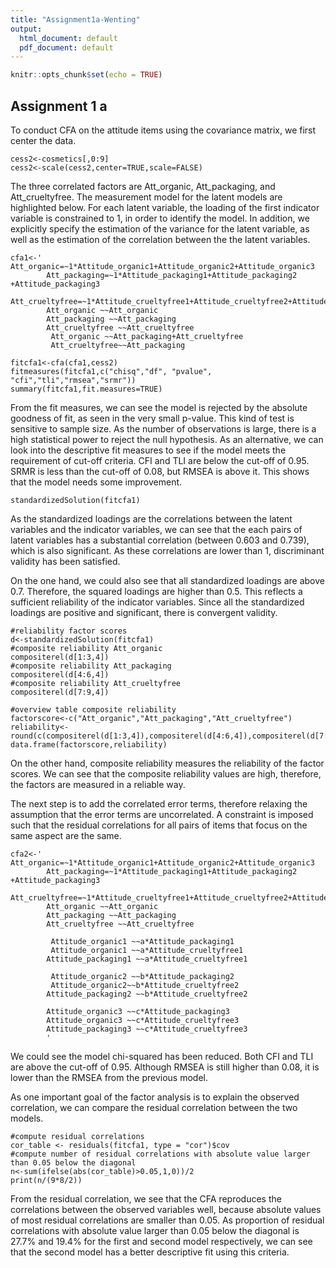 ```yaml
---
title: "Assignment1a-Wenting"
output:
  html_document: default
  pdf_document: default
---
```


```r
knitr::opts_chunk$set(echo = TRUE)
```

## Assignment 1 a

To conduct CFA on the attitude items using the covariance matrix, we first center the data. 
```
cess2<-cosmetics[,0:9]
cess2<-scale(cess2,center=TRUE,scale=FALSE)
```

The three correlated factors are Att_organic, Att_packaging, and Att_crueltyfree. The measurement model for the latent models are highlighted below. For each latent variable, the loading of the first indicator variable is constrained to 1, in order to identify the model. In addition, we explicitly specify the estimation of the variance for the latent variable, as well as the estimation of the correlation between the the latent variables.

```
cfa1<-' Att_organic=~1*Attitude_organic1+Attitude_organic2+Attitude_organic3         
        Att_packaging=~1*Attitude_packaging1+Attitude_packaging2 +Attitude_packaging3
        Att_crueltyfree=~1*Attitude_crueltyfree1+Attitude_crueltyfree2+Attitude_crueltyfree3
        Att_organic ~~Att_organic
        Att_packaging ~~Att_packaging
        Att_crueltyfree ~~Att_crueltyfree
         Att_organic ~~Att_packaging+Att_crueltyfree
         Att_crueltyfree~~Att_packaging
         
fitcfa1<-cfa(cfa1,cess2)
fitmeasures(fitcfa1,c("chisq","df", "pvalue", "cfi","tli","rmsea","srmr"))
summary(fitcfa1,fit.measures=TRUE)
```
From the fit measures, we can see the model is rejected by the absolute goodness of fit, as seen in the very small p-value. This kind of test is sensitive to sample size. As the number of observations is large, there is a high statistical power to reject the null hypothesis. As an alternative, we can look into the descriptive fit measures to see if the model meets the requirement of cut-off criteria. CFI and TLI are below the cut-off of 0.95. SRMR is less than the cut-off of 0.08, but RMSEA is above it. This shows that the model needs some improvement.

```
standardizedSolution(fitcfa1)
```
As the standardized loadings are the correlations between the latent variables and the indicator variables, we can see that the each pairs of latent variables has a substantial correlation (between 0.603 and 0.739), which is also significant. As these correlations are lower than 1, discriminant validity has been satisfied.

On the one hand, we could also see that all standardized loadings are above 0.7. Therefore, the squared loadings are higher than 0.5. This reflects a sufficient reliability of the indicator variables. Since all the standardized loadings are positive and significant, there is convergent validity.

```
#reliability factor scores
d<-standardizedSolution(fitcfa1)
#composite reliability Att_organic
compositerel(d[1:3,4])
#composite reliability Att_packaging
compositerel(d[4:6,4])
#composite reliability Att_crueltyfree
compositerel(d[7:9,4])

#overview table composite reliability
factorscore<-c("Att_organic","Att_packaging","Att_crueltyfree")
reliability<-round(c(compositerel(d[1:3,4]),compositerel(d[4:6,4]),compositerel(d[7:9,4])),3)
data.frame(factorscore,reliability)
```

On the other hand, composite reliability measures the reliability of the factor scores. We can see that the composite reliability values are high, therefore, the factors are measured in a reliable way.

The next step is to add the correlated error terms, therefore relaxing the assumption that the error terms are uncorrelated. A constraint is imposed such that the residual correlations for all pairs of items that focus on the same aspect are the same.

```
cfa2<-' Att_organic=~1*Attitude_organic1+Attitude_organic2+Attitude_organic3         
        Att_packaging=~1*Attitude_packaging1+Attitude_packaging2 +Attitude_packaging3
        Att_crueltyfree=~1*Attitude_crueltyfree1+Attitude_crueltyfree2+Attitude_crueltyfree3
        Att_organic ~~Att_organic
        Att_packaging ~~Att_packaging
        Att_crueltyfree ~~Att_crueltyfree
        
         Attitude_organic1 ~~a*Attitude_packaging1
         Attitude_organic1 ~~a*Attitude_crueltyfree1
        Attitude_packaging1 ~~a*Attitude_crueltyfree1
         
         Attitude_organic2 ~~b*Attitude_packaging2
         Attitude_organic2~~b*Attitude_crueltyfree2
        Attitude_packaging2 ~~b*Attitude_crueltyfree2
        
        Attitude_organic3 ~~c*Attitude_packaging3
        Attitude_organic3 ~~c*Attitude_crueltyfree3
        Attitude_packaging3 ~~c*Attitude_crueltyfree3
        '
```
We could see the model chi-squared has been reduced. Both CFI and TLI are above the cut-off of 0.95. Although RMSEA is still higher than 0.08, it is lower than the RMSEA from the previous model. 

As one important goal of the factor analysis is to explain the observed correlation, we can compare the residual correlation between the two models. 

```
#compute residual correlations
cor_table <- residuals(fitcfa1, type = "cor")$cov
#compute number of residual correlations with absolute value larger than 0.05 below the diagonal
n<-sum(ifelse(abs(cor_table)>0.05,1,0))/2
print(n/(9*8/2))
```
From the residual correlation, we see that the CFA reproduces the correlations between the observed variables well, because absolute values of most residual correlations are smaller than 0.05. As proportion of residual correlations with absolute value larger than 0.05 below the diagonal is 27.7% and 19.4% for the first and second model respectively, we can see that the second model has a better descriptive fit using this criteria. 


